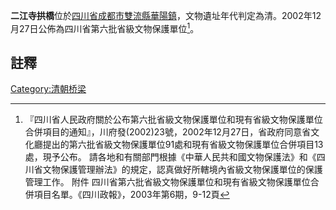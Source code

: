 {{msg:四川省文物保護單位
|名稱 = 二江寺拱橋
|編號 = 51
|圖片 = 
|級別 = S6
|分類 = 
|時代 = [[清代|清代]]
|地点 = [[四川省|四川省]][[成都市|成都市]][[雙流縣|雙流縣]][[華陽鎮|華陽鎮]]
|坐標 =
|登錄 = 2002年12月27日
}}
'''二江寺拱橋'''位於[[四川省|四川省]][[成都市|成都市]][[雙流縣|雙流縣]][[華陽鎮|華陽鎮]]，文物遺址年代判定為清。2002年12月27日公佈為四川省第六批省級文物保護單位<ref>『四川省人民政府關於公布第六批省級文物保護單位和現有省級文物保護單位合併項目的通知』，川府發(2002)23號，2002年12月27日，省政府同意省文化廳提出的第六批省級文物保護單位91處和現有省級文物保護單位合併項目13處，現予公布。 請各地和有關部門根據《中華人民共和國文物保護法》和《四川省文物保護管理辦法》的規定，認真做好所轄境內省級文物保護單位的保護管理工作。 附件 四川省第六批省級文物保護單位和現有省級文物保護單位合併項目名單。《四川政報》，2003年第6期，9-12頁</ref>。
==註釋==
{{reflist}}
{{文物保護單位小作品}}

[[Category:清朝桥梁|Category:清朝桥梁]]